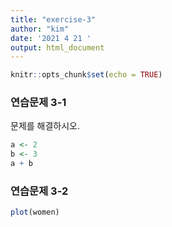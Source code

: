 ```yaml
---
title: "exercise-3"
author: "kim"
date: '2021 4 21 '
output: html_document
---
```


```r
knitr::opts_chunk$set(echo = TRUE)
```

### 연습문제 3-1
문제를 해결하시오.
```r
a <- 2
b <- 3
a + b
```

### 연습문제 3-2
```r
plot(women)
```
